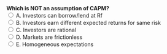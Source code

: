 ::: {.question-block}
<form onsubmit="event.preventDefault(); checkAnswer('module3_mcq_q100')" data-correct-answer="B">
<strong style="display: block;">Which is NOT an assumption of CAPM?</strong>
<label><input type="radio" name="module3_mcq_q100" value="A"> A. Investors can borrow/lend at Rf</label><br>
<label><input type="radio" name="module3_mcq_q100" value="B"> B. Investors earn different expected returns for same risk</label><br>
<label><input type="radio" name="module3_mcq_q100" value="C"> C. Investors are rational</label><br>
<label><input type="radio" name="module3_mcq_q100" value="D"> D. Markets are frictionless</label><br>
<label><input type="radio" name="module3_mcq_q100" value="E"> E. Homogeneous expectations</label><br>
</form>
<div id="feedback-module3_mcq_q100" class="feedback" data-status="" style="display:none;">
✅ Correct: B. CAPM assumes homogeneous expectations.
</div>
:::
